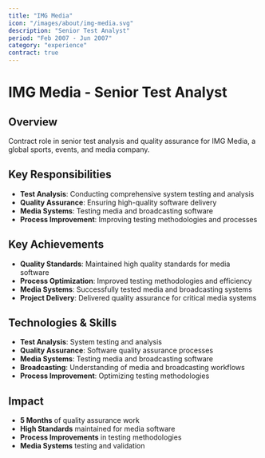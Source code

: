 ```yaml
---
title: "IMG Media"
icon: "/images/about/img-media.svg"
description: "Senior Test Analyst"
period: "Feb 2007 - Jun 2007"
category: "experience"
contract: true
---
```


# IMG Media - Senior Test Analyst

## Overview

Contract role in senior test analysis and quality assurance for IMG Media, a global sports, events, and media company.

## Key Responsibilities

- **Test Analysis**: Conducting comprehensive system testing and analysis
- **Quality Assurance**: Ensuring high-quality software delivery
- **Media Systems**: Testing media and broadcasting software
- **Process Improvement**: Improving testing methodologies and processes

## Key Achievements

- **Quality Standards**: Maintained high quality standards for media software
- **Process Optimization**: Improved testing methodologies and efficiency
- **Media Systems**: Successfully tested media and broadcasting systems
- **Project Delivery**: Delivered quality assurance for critical media systems

## Technologies & Skills

- **Test Analysis**: System testing and analysis
- **Quality Assurance**: Software quality assurance processes
- **Media Systems**: Testing media and broadcasting software
- **Broadcasting**: Understanding of media and broadcasting workflows
- **Process Improvement**: Optimizing testing methodologies

## Impact

- **5 Months** of quality assurance work
- **High Standards** maintained for media software
- **Process Improvements** in testing methodologies
- **Media Systems** testing and validation 